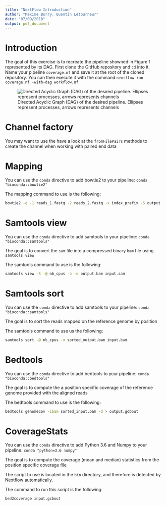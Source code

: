 ```yaml
---
title: "NextFlow Introduction"
author: "Maxime Borry, Quentin Letourneur"
date: "07/09/2018"
output: pdf_document
---
```


# Introduction

The goal of this exercise is to recreate the pipeline showned in Figure 1 represented by its DAG.
First clone the GitHub repository and `cd` into it. 
Name your pipeline `coverage.nf` and save it at the root of the cloned repository.
You can then execute it with the command `nextflow run coverage.nf -with-dag workflow.nf`

![Directed Acyclic Graph (DAG) of the desired pipeline. Ellipses represent processes, arrows represents channels](/Users/Maxime/Documents/Github-ParisDiderot-Bioinfo/nextflow-intro/img/desired_workflow.png)

# Channel factory

You may want to use the have a look at the `fromFilePairs` methods to create the channel when working with paired end data

# Mapping 

You can use the `conda` directive to add bowtie2 to your pipeline:
`conda "bioconda::bowtie2"`

The mapping command to use is the following:


```bash
bowtie2 -q -1 reads_1.fastq -2 reads_2.fastq -x index_prefix -S output.sam -p nb_cpus
```

# Samtools view

You can use the `conda` directive to add samtools to your pipeline:
`conda "bioconda::samtools"`

The goal is to convert the `sam` file into a compressed binary `bam` file using `samtools view`

The samtools command to use is the following:

```bash
samtools view -S -@ nb_cpus -b -o output.bam input.sam
```

# Samtools sort

You can use the `conda` directive to add samtools to your pipeline:
`conda "bioconda::samtools"`

The goal is to sort the reads mapped on the reference genome by position

The samtools command to use us the following:

```bash
samtools sort -@ nb_cpus -o sorted_output.bam input.bam
```

# Bedtools

You can use the `conda` directive to add bedtools to your pipeline:
`conda "bioconda::bedtools"`

The goal is to compute the a position specific coverage of the reference genome provided with the aligned reads

The bedtools command to use is the following:

```bash
bedtools genomecov -ibam sorted_input.bam -d > output.gcbout
```

# CoverageStats

You can use the `conda` directive to add Python 3.6 and Numpy  to your pipeline:
`conda "python=3.6 numpy"`

The goal is to compute the coverage (mean and median) statistics from the position specific coverage file

The script to use is located in the `bin` directory, and therefore is detected by Nextflow automatically.

The command to run this script is the following:

```bash
bed2coverage input.gcbout
```
